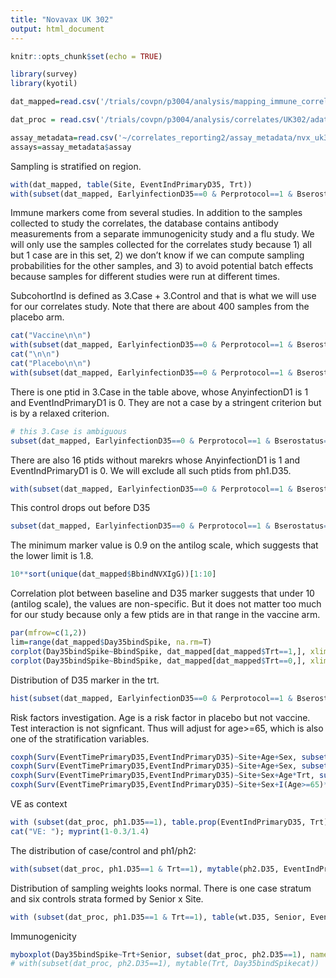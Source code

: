 ```yaml
---
title: "Novavax UK 302"
output: html_document
---
```


```r
knitr::opts_chunk$set(echo = TRUE)

library(survey)
library(kyotil)

dat_mapped=read.csv('/trials/covpn/p3004/analysis/mapping_immune_correlates/UK302/adata/COVID_Novavax_302UK_mapped_20240305.csv')

dat_proc = read.csv('/trials/covpn/p3004/analysis/correlates/UK302/adata/nvx_uk302_data_processed_20240303.csv')

assay_metadata=read.csv('~/correlates_reporting2/assay_metadata/nvx_uk302_assay_metadata.csv')
assays=assay_metadata$assay

```



Sampling is stratified on region.
```r
with(dat_mapped, table(Site, EventIndPrimaryD35, Trt))
with(subset(dat_mapped, EarlyinfectionD35==0 & Perprotocol==1 & Bserostatus==0), mytable(SampleSet, EventIndPrimaryD35, Trt))

```

Immune markers come from several studies. In addition to the samples collected to study the correlates, the database contains antibody measurements from a separate immunogenicity study and a flu study. We will only use the samples collected for the correlates study because 1) all but 1 case are in this set, 2) we don't know if we can compute sampling probabilities for the other samples, and 3) to avoid potential batch effects because samples for different studies were run at different times.

SubcohortInd is defined as 3.Case + 3.Control and that is what we will use for our correlates study. Note that there are about 400 samples from the placebo arm.
```r
cat("Vaccine\n\n")
with(subset(dat_mapped, EarlyinfectionD35==0 & Perprotocol==1 & Bserostatus==0 & Trt==1), mytable(SampleSet, SubcohortInd, EventIndPrimaryD35))
cat("\n\n")
cat("Placebo\n\n")
with(subset(dat_mapped, EarlyinfectionD35==0 & Perprotocol==1 & Bserostatus==0 & Trt==0), mytable(SampleSet, SubcohortInd, EventIndPrimaryD35))
```

There is one ptid in 3.Case in the table above, whose AnyinfectionD1 is 1 and EventIndPrimaryD1 is 0. They are not a case by a stringent criterion but is by a relaxed criterion.

```r
# this 3.Case is ambiguous
subset(dat_mapped, EarlyinfectionD35==0 & Perprotocol==1 & Bserostatus==0 & Trt==1 & EventIndPrimaryD35==0 & SampleSet=="3.Case", select=c(Subjectid, AnyinfectionD1, EventIndPrimaryD1))
```


There are also 16 ptids without marekrs whose AnyinfectionD1 is 1 and EventIndPrimaryD1 is 0. We will exclude all such ptids from ph1.D35.
```r
with(subset(dat_mapped, EarlyinfectionD35==0 & Perprotocol==1 & Bserostatus==0 & Trt==1), mytable(AnyinfectionD1, EventIndPrimaryD1, SubcohortInd))
```


This control drops out before D35
```r
subset(dat_mapped, EarlyinfectionD35==0 & Perprotocol==1 & Bserostatus==0 & Trt==1 & is.na(EventIndPrimaryD35) & SampleSet=="3.Control")
```

The minimum marker value is 0.9 on the antilog scale, which suggests that the lower limit is 1.8.
```r
10**sort(unique(dat_mapped$BbindNVXIgG))[1:10]
```

Correlation plot between baseline and D35 marker suggests that under 10 (antilog scale), the values are non-specific. But it does not matter too much for our study because only a few ptids are in that range in the vaccine arm.
```r
par(mfrow=c(1,2))
lim=range(dat_mapped$Day35bindSpike, na.rm=T)
corplot(Day35bindSpike~BbindSpike, dat_mapped[dat_mapped$Trt==1,], xlim=lim, asp=1, main="Vacc")
corplot(Day35bindSpike~BbindSpike, dat_mapped[dat_mapped$Trt==0,], xlim=lim, asp=1, main="Plac")
```


Distribution of D35 marker in the trt.
```r
hist(subset(dat_mapped, EarlyinfectionD35==0 & Perprotocol==1 & Bserostatus==0 & Trt==1 & SubcohortInd==1)$Day35bindSpike, main="")
```


Risk factors investigation. Age is a risk factor in placebo but not vaccine. Test interaction is not signficant. Thus will adjust for age>=65, which is also one of the stratification variables.
```r
coxph(Surv(EventTimePrimaryD35,EventIndPrimaryD35)~Site+Age+Sex, subset(dat_mapped, EarlyinfectionD35==0 & Perprotocol==1 & Bserostatus==0 & Trt==0))
coxph(Surv(EventTimePrimaryD35,EventIndPrimaryD35)~Site+Age+Sex, subset(dat_mapped, EarlyinfectionD35==0 & Perprotocol==1 & Bserostatus==0 & Trt==1))
coxph(Surv(EventTimePrimaryD35,EventIndPrimaryD35)~Site+Sex+Age*Trt, subset(dat_mapped, EarlyinfectionD35==0 & Perprotocol==1 & Bserostatus==0))
coxph(Surv(EventTimePrimaryD35,EventIndPrimaryD35)~Site+Sex+I(Age>=65)*Trt, subset(dat_mapped, EarlyinfectionD35==0 & Perprotocol==1 & Bserostatus==0))
```


VE as context
```r
with (subset(dat_proc, ph1.D35==1), table.prop(EventIndPrimaryD35, Trt))
cat("VE: "); myprint(1-0.3/1.4)
```


The distribution of case/control and ph1/ph2:
```r
with(subset(dat_proc, ph1.D35==1 & Trt==1), mytable(ph2.D35, EventIndPrimaryD35))
```


Distribution of sampling weights looks normal. There is one case stratum and six controls strata formed by Senior x Site.
```r
with (subset(dat_proc, ph1.D35==1 & Trt==1), table(wt.D35, Senior, EventIndPrimaryD35))
```

Immunogenicity
```r
myboxplot(Day35bindSpike~Trt+Senior, subset(dat_proc, ph2.D35==1), names=c("plac,young","vacc,young","plac,senior","vacc,senior"))
# with(subset(dat_proc, ph2.D35==1), mytable(Trt, Day35bindSpikecat))
```